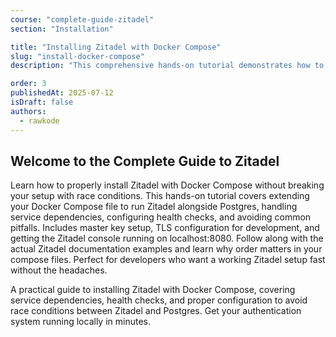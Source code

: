 ```yaml
---
course: "complete-guide-zitadel"
section: "Installation"

title: "Installing Zitadel with Docker Compose"
slug: "install-docker-compose"
description: "This comprehensive hands-on tutorial demonstrates how to deploy Zitadel, the modern identity and access management platform, using Docker Compose. Starting with essential prerequisites including Docker and Docker Compose installed on your machine, you'll learn the complete deployment process from start to finish."

order: 3
publishedAt: 2025-07-12
isDraft: false
authors:
  - rawkode
---
```



## Welcome to the Complete Guide to Zitadel

Learn how to properly install Zitadel with Docker Compose without breaking your setup with race conditions. This hands-on tutorial covers extending your Docker Compose file to run Zitadel alongside Postgres, handling service dependencies, configuring health checks, and avoiding common pitfalls. Includes master key setup, TLS configuration for development, and getting the Zitadel console running on localhost:8080. Follow along with the actual Zitadel documentation examples and learn why order matters in your compose files. Perfect for developers who want a working Zitadel setup fast without the headaches.

A practical guide to installing Zitadel with Docker Compose, covering service dependencies, health checks, and proper configuration to avoid race conditions between Zitadel and Postgres. Get your authentication system running locally in minutes.

<div className="relative w-full aspect-video rounded-xl overflow-hidden shadow-2xl my-8">
  <VideoPlayer
    client:only="vue"
    video="fh6co0t0jsacv1wou1q7iyj7"
    thumbnailUrl="https://content.rawkode.academy/videos/fh6co0t0jsacv1wou1q7iyj7/thumbnail.jpg"
  />
</div>
